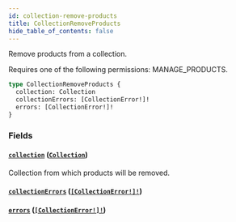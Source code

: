 ```yaml
---
id: collection-remove-products
title: CollectionRemoveProducts
hide_table_of_contents: false
---
```


Remove products from a collection.

Requires one of the following permissions: MANAGE_PRODUCTS.

```graphql
type CollectionRemoveProducts {
  collection: Collection
  collectionErrors: [CollectionError!]!
  errors: [CollectionError!]!
}
```

### Fields

#### [`collection`](#) ([`Collection`](../../../developer/api-reference/objects/collection))

Collection from which products will be removed.

#### [`collectionErrors`](#) ([`[CollectionError!]!`](../../../developer/api-reference/objects/collection-error))

#### [`errors`](#) ([`[CollectionError!]!`](../../../developer/api-reference/objects/collection-error))
